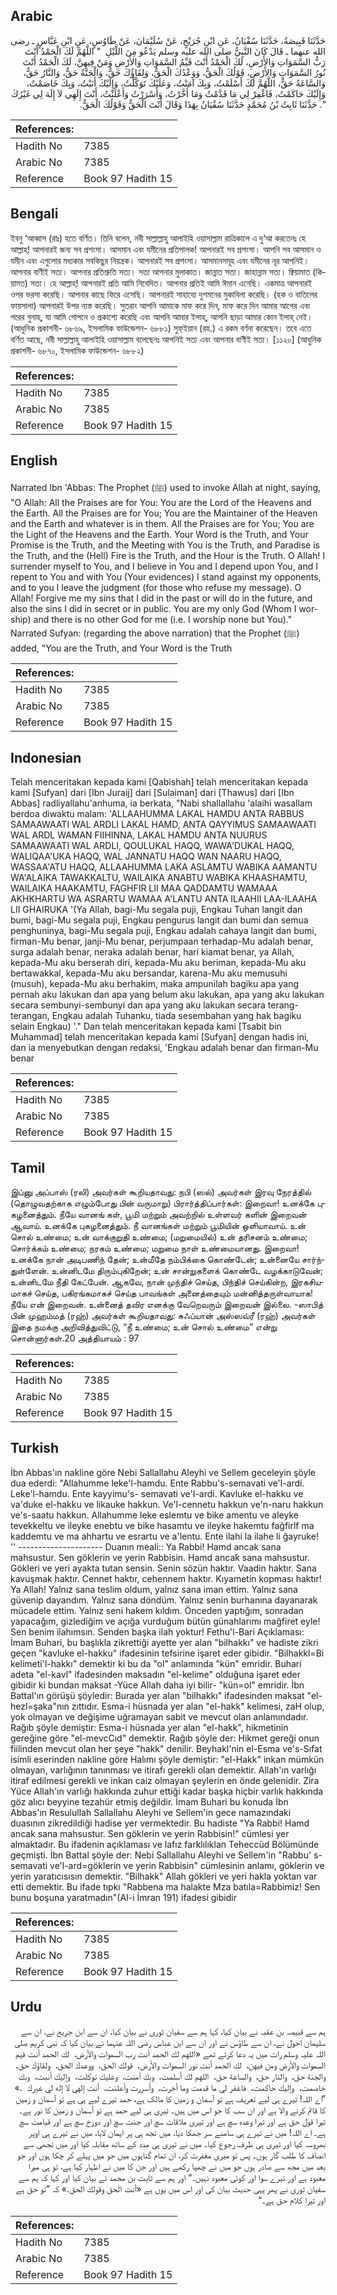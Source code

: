 ## Arabic


<div dir="rtl" lang="ar" style={{fontSize:'larger',backgroundColor:'#f8f9fa',padding:20}}>
حَدَّثَنَا قَبِيصَةُ، حَدَّثَنَا سُفْيَانُ، عَنِ ابْنِ جُرَيْجٍ، عَنْ سُلَيْمَانَ، عَنْ طَاوُسٍ، عَنِ ابْنِ عَبَّاسٍ ـ رضى الله عنهما ـ قَالَ كَانَ النَّبِيُّ صلى الله عليه وسلم يَدْعُو مِنَ اللَّيْلِ ‏ "‏ اللَّهُمَّ لَكَ الْحَمْدُ أَنْتَ رَبُّ السَّمَوَاتِ وَالأَرْضِ، لَكَ الْحَمْدُ أَنْتَ قَيِّمُ السَّمَوَاتِ وَالأَرْضِ وَمَنْ فِيهِنَّ، لَكَ الْحَمْدُ أَنْتَ نُورُ السَّمَوَاتِ وَالأَرْضِ، قَوْلُكَ الْحَقُّ، وَوَعْدُكَ الْحَقُّ، وَلِقَاؤُكَ حَقٌّ، وَالْجَنَّةُ حَقٌّ، وَالنَّارُ حَقٌّ، وَالسَّاعَةُ حَقٌّ، اللَّهُمَّ لَكَ أَسْلَمْتُ، وَبِكَ آمَنْتُ، وَعَلَيْكَ تَوَكَّلْتُ، وَإِلَيْكَ أَنَبْتُ، وَبِكَ خَاصَمْتُ، وَإِلَيْكَ حَاكَمْتُ، فَاغْفِرْ لِي مَا قَدَّمْتُ وَمَا أَخَّرْتُ، وَأَسْرَرْتُ وَأَعْلَنْتُ، أَنْتَ إِلَهِي لاَ إِلَهَ لِي غَيْرُكَ ‏"‏‏.‏ حَدَّثَنَا ثَابِتُ بْنُ مُحَمَّدٍ حَدَّثَنَا سُفْيَانُ بِهَذَا وَقَالَ أَنْتَ الْحَقُّ وَقَوْلُكَ الْحَقُّ‏.‏
</div>
<div style={{backgroundColor:'#f8f9fa',padding:20, marginBottom: 10}}><table> <thead> <tr> <th>References:</th> <th></th> </tr> </thead> <tbody><tr><td>Hadith No</td><td>7385</td></tr><tr><td>Arabic No</td><td>7385</td></tr><tr><td>Reference</td><td>Book 97 Hadith 15</td></tr></tbody></table></div>

## Bengali


<div dir="ltr" lang="bn" style={{fontSize:'larger',backgroundColor:'#f8f9fa',padding:20}}>
ইবনু ‘আব্বাস (রাঃ) হতে বর্ণিত। তিনি বলেন, নবী সাল্লাল্লাহু আলাইহি ওয়াসাল্লাম রাত্রিকালে এ দু‘আ করতেনঃ হে আল্লাহ্! আপনারই জন্য সব প্রশংসা। আসমান এবং যমীনের প্রতিপালক! আপনারই সব প্রশংসা। আপনি সব আসমান ও যমীন এবং এগুলোর মধ্যকার সবকিছুর নিয়ন্ত্রক। আপনারই সব প্রশংসা। আসমানসমূহ এবং যমীনের নূর আপনিই। আপনার বাণীই সত্য। আপনার প্রতিশ্রুতি সত্য। সত্য আপনার মুলাকাত। জান্নাত সত্য। জাহান্নাম সত্য। ক্বিয়ামাত (কিয়ামত) সত্য। হে আল্লাহ্! আপনারই প্রতি আমি নিবেদিত। আপনার প্রতিই আমি ঈমান এনেছি। একমাত্র আপনারই ওপর ভরসা করেছি। আপনার কাছে ফিরে এসেছি। আপনারই সাহায্যে দুশমনের মুকাবিলা করেছি। (হক ও বাতিলের ফায়সালা) আপনারই উপর ন্যস্ত করেছি। সুতরাং আপনি আমাকে মাফ করে দিন, মাফ করে দিন আমার আগের এবং পরের গুনাহ্, যা আমি গোপনে ও প্রকাশ্যে করেছি এবং আপনি আমার ইলাহ্, আপনি ছাড়া আমার কোন ইলাহ্ নেই। (আধুনিক প্রকাশনী- ৬৮৬৯, ইসলামিক ফাউন্ডেশন- ৬৮৮১) সুফ্ইয়ান (রহ.) এ রকম বর্ণনা করেছেন। তবে এতে বর্ণিত আছে, নবী সাল্লাল্লাহু আলাইহি ওয়াসাল্লাম বলেছেনঃ আপনিই সত্য এবং আপনার বাণীই সত্য। [১১২০] (আধুনিক প্রকাশনী- ৬৮৭০, ইসলামিক ফাউন্ডেশন- ৬৮৮২)
</div>
<div style={{backgroundColor:'#f8f9fa',padding:20, marginBottom: 10}}><table> <thead> <tr> <th>References:</th> <th></th> </tr> </thead> <tbody><tr><td>Hadith No</td><td>7385</td></tr><tr><td>Arabic No</td><td>7385</td></tr><tr><td>Reference</td><td>Book 97 Hadith 15</td></tr></tbody></table></div>

## English


<div dir="ltr" lang="en" style={{fontSize:'larger',backgroundColor:'#f8f9fa',padding:20}}>
Narrated Ibn 'Abbas: The Prophet (ﷺ) used to invoke Allah at night, saying, "O Allah: All the Praises are for You: You are the Lord of the Heavens and the Earth. All the Praises are for You; You are the Maintainer of the Heaven and the Earth and whatever is in them. All the Praises are for You; You are the Light of the Heavens and the Earth. Your Word is the Truth, and Your Promise is the Truth, and the Meeting with You is the Truth, and Paradise is the Truth, and the (Hell) Fire is the Truth, and the Hour is the Truth. O Allah! I surrender myself to You, and I believe in You and I depend upon You, and I repent to You and with You (Your evidences) I stand against my opponents, and to you I leave the judgment (for those who refuse my message). O Allah! Forgive me my sins that I did in the past or will do in the future, and also the sins I did in secret or in public. You are my only God (Whom I worship) and there is no other God for me (i.e. I worship none but You)." Narrated Sufyan: (regarding the above narration) that the Prophet (ﷺ) added, "You are the Truth, and Your Word is the Truth
</div>
<div style={{backgroundColor:'#f8f9fa',padding:20, marginBottom: 10}}><table> <thead> <tr> <th>References:</th> <th></th> </tr> </thead> <tbody><tr><td>Hadith No</td><td>7385</td></tr><tr><td>Arabic No</td><td>7385</td></tr><tr><td>Reference</td><td>Book 97 Hadith 15</td></tr></tbody></table></div>

## Indonesian


<div dir="ltr" lang="id" style={{fontSize:'larger',backgroundColor:'#f8f9fa',padding:20}}>
Telah menceritakan kepada kami [Qabishah] telah menceritakan kepada kami [Sufyan] dari [Ibn Juraij] dari [Sulaiman] dari [Thawus] dari [Ibn Abbas] radliyallahu'anhuma, ia berkata, "Nabi shallallahu 'alaihi wasallam berdoa diwaktu malam: 'ALLAAHUMMA LAKAL HAMDU ANTA RABBUS SAMAAWAATI WAL ARDLI LAKAL HAMD, ANTA QAYYIMUS SAMAAWAATI WAL ARDL WAMAN FIIHINNA, LAKAL HAMDU ANTA NUURUS SAMAAWAATI WAL ARDLI, QOULUKAL HAQQ, WAWA'DUKAL HAQQ, WALIQAA'UKA HAQQ, WAL JANNATU HAQQ WAN NAARU HAQQ, WASSAA'ATU HAQQ, ALLAAHUMMA LAKA ASLAMTU WABIKA AAMANTU WA'ALAIKA TAWAKKALTU, WAILAIKA ANABTU WABIKA KHAASHAMTU, WAILAIKA HAAKAMTU, FAGHFIR LII MAA QADDAMTU WAMAAA AKHKHARTU WA ASRARTU WAMAA A'LANTU ANTA ILAAHII LAA-ILAAHA LII GHAIRUKA '(Ya Allah, bagi-Mu segala puji, Engkau Tuhan langit dan bumi, bagi-Mu segala puji, Engkau pengurus langit dan bumi dan semua penghuninya, bagi-Mu segala puji, Engkau adalah cahaya langit dan bumi, firman-Mu benar, janji-Mu benar, perjumpaan terhadap-Mu adalah benar, surga adalah benar, neraka adalah benar, hari kiamat benar, ya Allah, kepada-Mu aku berserah diri, kepada-Mu aku beriman, kepada-Mu aku bertawakkal, kepada-Mu aku bersandar, karena-Mu aku memusuhi (musuh), kepada-Mu aku berhakim, maka ampunilah bagiku apa yang pernah aku lakukan dan apa yang belum aku lakukan, apa yang aku lakukan secara sembunyi-sembunyi dan apa yang aku lakukan secara terang-terangan, Engkau adalah Tuhanku, tiada sesembahan yang hak bagiku selain Engkau) '." Dan telah menceritakan kepada kami [Tsabit bin Muhammad] telah menceritakan kepada kami [Sufyan] dengan hadis ini, dan ia menyebutkan dengan redaksi, 'Engkau adalah benar dan firman-Mu benar
</div>
<div style={{backgroundColor:'#f8f9fa',padding:20, marginBottom: 10}}><table> <thead> <tr> <th>References:</th> <th></th> </tr> </thead> <tbody><tr><td>Hadith No</td><td>7385</td></tr><tr><td>Arabic No</td><td>7385</td></tr><tr><td>Reference</td><td>Book 97 Hadith 15</td></tr></tbody></table></div>

## Tamil


<div dir="ltr" lang="ta" style={{fontSize:'larger',backgroundColor:'#f8f9fa',padding:20}}>
இப்னு அப்பாஸ் (ரலி) அவர்கள் கூறியதாவது: நபி (ஸல்) அவர்கள் இரவு நேரத்தில் (தொழுவதற்காக எழும்போது பின் வருமாறு) பிரார்த்திப்பார்கள்: இறைவா! உனக்கே புகழனைத்தும். நீயே வானங் கள், பூமி மற்றும் அவற்றில் உள்ளவர் களின் இறைவன் ஆவாய். உனக்கே புகழனைத்தும். நீ வானங்கள் மற்றும் பூமியின் ஒளியாவாய். உன் சொல் உண்மை; உன் வாக்குறுதி உண்மை; (மறுமையில்) உன் தரிசனம் உண்மை; சொர்க்கம் உண்மை; நரகம் உண்மை; மறுமை நாள் உண்மையானது. இறைவா! உனக்கே நான் அடிபணிந் தேன்; உன்மீதே நம்பிக்கை கொண்டேன்; உன்னையே சார்ந்துள்ளேன். உன்னிடமே திரும்புகிறேன்; உன் சான்றுகளைக் கொண்டே வழக்காடுவேன்; உன்னிடமே நீதி கேட்பேன். ஆகவே, நான் முந்திச் செய்த, பிந்திச் செய்கின்ற, இரகசியமாகச் செய்த, பகிரங்கமாகச் செய்த பாவங்கள் அனைத்தையும் மன்னித்தருள்வாயாக! நீயே என் இறைவன். உன்னைத் தவிர எனக்கு வேறெவரும் இறைவன் இல்லை. -ஸாபித் பின் முஹம்மத் (ரஹ்) அவர்கள் கூறியதாவது: சுஃப்யான் அஸ்ஸவ்ரீ (ரஹ்) அவர்கள் இதை நமக்கு அறிவித்துவிட்டு, “நீ உண்மை; உன் சொல் உண்மை” என்று சொன்னார்கள்.20 அத்தியாயம் : 97
</div>
<div style={{backgroundColor:'#f8f9fa',padding:20, marginBottom: 10}}><table> <thead> <tr> <th>References:</th> <th></th> </tr> </thead> <tbody><tr><td>Hadith No</td><td>7385</td></tr><tr><td>Arabic No</td><td>7385</td></tr><tr><td>Reference</td><td>Book 97 Hadith 15</td></tr></tbody></table></div>

## Turkish


<div dir="ltr" lang="tr" style={{fontSize:'larger',backgroundColor:'#f8f9fa',padding:20}}>
İbn Abbas'ın nakline göre Nebi Sallallahu Aleyhi ve Sellem geceleyin şöyle dua ederdi: "Allahumme leke'l-hamdu. Ente Rabbu's-semavati ve'l-ardi. Leke'l-hamdu. Ente kayyimu's- semavati ve'I-ardi. Kavluke el-hakku ve va'duke el-hakku ve likauke hakkun. Ve'l-cennetu hakkun ve'n-naru hakkun ve's-saatu hakkun. Allahumme leke eslemtu ve bike amentu ve aleyke tevekkeltu ve ileyke enebtu ve bike hasamtu ve ileyke hakemtu fağfirlf ma kaddemtu ve ma ahhartu ve esrartu ve a'lentu. Ente ilahi la ilahe li ğayruke! '' --------------------- Duanın meali:: Ya Rabbi! Hamd ancak sana mahsustur. Sen göklerin ve yerin Rabbisin. Hamd ancak sana mahsustur. Gökleri ve yeri ayakta tutan sensin. Senin sözün haktır. Vaadin haktır. Sana kavuşmak haktır. Cennet haktır, cehennem haktır. Kıyametin kopması haktır! Ya Allah! Yalnız sana teslim oldum, yalnız sana iman ettim. Yalnız sana güvenip dayandım. Yalnız sana döndüm. Yalnız senin burhanına dayanarak mücadele ettim. Yalnız seni hakem kıldım. Önceden yaptığım, sonradan yapacağım, gizlediğim ve açığa vurduğum bütün günahlarımı mağfiret eyle! Sen benim ilahımsın. Senden başka ilah yoktur! Fethu'l-Bari Açıklaması: İmam Buhari, bu başlıkla zikrettiği ayette yer alan "bilhakkı" ve hadiste zikri geçen "kavluke el-hakku" ifadesinin tefsirine işaret eder gibidir. "Bilhakkl=Bi kelimeti'l-hakkı" demektir ki bu da "ol" anlamında "kün" emridir. Buhari adeta "el-kavl" ifadesinden maksadın "el-kelime" olduğuna işaret eder gibidir ki bundan maksat -Yüce Allah daha iyi bilir- "kün=ol" emridir. İbn Battal'ın görüşü şöyledir: Burada yer alan "bilhakkı" ifadesinden maksat "el-hezl=şaka"nın zıttıdır. Esma-i hüsnada yer alan "el-hakk" kelimesi, zaH olup, yok olmayan ve değişime uğramayan sabit ve mevcut olan anlamındadır. Rağıb şöyle demiştir: Esma-i hüsnada yer alan "el-hakk", hikmetinin gereğine göre "el-mevcCıd" demektir. Rağıb şöyle der: Hikmet gereği onun fiilinden mevcut olan her şeye "hakk" denilir. Beyhakl'nin el-Esma ve's-Sıfat isimli eserinden nakline göre Halımı şöyle demiştir: "el-Hakk" inkan mümkün olmayan, varlığının tanınması ve itirafı gerekli olan demektir. Allah'ın varlığı itiraf edilmesi gerekli ve inkan caiz olmayan şeylerin en önde gelenidir. Zira Yüce Allah'ın varlığı hakkında zuhur ettiği kadar başka hiçbir varlık hakkında göz alıcı beyyine tezahür etmiş değildir. İmam Buhari bu konuda İbn Abbas'ın Resulullah Sallallahu Aleyhi ve Sellem'in gece namazındaki duasının zikredildiği hadise yer vermektedir. Bu hadiste "Ya Rabbi! Hamd ancak sana mahsustur. Sen göklerin ve yerin Rabbisin!" cümlesi yer almaktadır. Bu ifadenin açıklaması ve lafız farklılıklan Teheccüd Bölümünde geçmişti. İbn Battal şöyle der: Nebi Sallallahu Aleyhi ve Sellem'in "Rabbu' s-semavati ve'l-ard=göklerin ve yerin Rabbisin" cümlesinin anlamı, göklerin ve yerin yaratıcısısın demektir. "Bilhakk" Allah gökleri ve yeri hakla yoktan var etti demektir. Bu ifade tıpkı "Rabbena ma halakte Mza batıla=Rabbimiz! Sen bunu boşuna yaratmadın"(AI-i İmran 191) ifadesi gibidir
</div>
<div style={{backgroundColor:'#f8f9fa',padding:20, marginBottom: 10}}><table> <thead> <tr> <th>References:</th> <th></th> </tr> </thead> <tbody><tr><td>Hadith No</td><td>7385</td></tr><tr><td>Arabic No</td><td>7385</td></tr><tr><td>Reference</td><td>Book 97 Hadith 15</td></tr></tbody></table></div>

## Urdu


<div dir="rtl" lang="ur" style={{fontSize:'larger',backgroundColor:'#f8f9fa',padding:20}}>
ہم سے قبیصہ بن عقبہ نے بیان کیا، کہا ہم سے سفیان ثوری نے بیان کیا، ان سے ابن جریج نے، ان سے سلیمان احول نے، ان سے طاؤس نے اور ان سے ابن عباس رضی اللہ عنہما نے بیان کیا کہ نبی کریم صلی اللہ علیہ وسلم رات میں یہ دعا کرتے تھے «اللهم لك الحمد أنت رب السموات والأرض،‏‏‏‏ ‏‏‏‏ لك الحمد أنت قيم السموات والأرض ومن فيهن،‏‏‏‏ ‏‏‏‏ لك الحمد أنت نور السموات والأرض،‏‏‏‏ ‏‏‏‏ قولك الحق،‏‏‏‏ ‏‏‏‏ ووعدك الحق،‏‏‏‏ ‏‏‏‏ ولقاؤك حق،‏‏‏‏ ‏‏‏‏ والجنة حق،‏‏‏‏ ‏‏‏‏ والنار حق،‏‏‏‏ ‏‏‏‏ والساعة حق،‏‏‏‏ ‏‏‏‏ اللهم لك أسلمت،‏‏‏‏ ‏‏‏‏ وبك آمنت،‏‏‏‏ ‏‏‏‏ وعليك توكلت،‏‏‏‏ ‏‏‏‏ وإليك أنبت،‏‏‏‏ ‏‏‏‏ وبك خاصمت،‏‏‏‏ ‏‏‏‏ وإليك حاكمت،‏‏‏‏ ‏‏‏‏ فاغفر لي ما قدمت وما أخرت،‏‏‏‏ ‏‏‏‏ وأسررت وأعلنت،‏‏‏‏ ‏‏‏‏ أنت إلهي لا إله لي غيرك ‏ ‏‏.‏» ”اے اللہ! تیرے ہی لیے تعریف ہے تو آسمان و زمین کا مالک ہے، حمد تیرے لیے ہی ہے تو آسمان و زمین کا قائم کرنے والا ہے اور ان سب کا جو اس میں ہیں۔ تیری ہی لیے حمد ہے تو آسمان و زمین کا نور ہے۔ تیرا قول حق ہے اور تیرا وعدہ سچ ہے اور تیری ملاقات سچ اور جنت سچ اور دوزخ سچ ہے اور قیامت سچ ہے۔ اے اللہ! میں نے تیرے ہی سامنے سر جھکا دیا، میں تجھ ہی پر ایمان لایا، میں نے تیرے ہی اوپر بھروسہ کیا اور تیری ہی طرف رجوع کیا۔ میں نے تیری ہی مدد کے ساتھ مقابلہ کیا اور میں تجھی سے انصاف کا طلب گار ہوں۔ پس تو میری مغفرت کر، ان تمام گناہوں میں جو میں پہلے کر چکا ہوں اور جو بعد میں مجھ سے صادر ہوں جو میں نے چھپا رکھے ہیں اور جن کا میں نے اظہار کیا ہے، تو ہی میرا معبود ہے اور تیرے سوا اور کوئی معبود نہیں۔“ اور ہم سے ثابت بن محمد نے بیان کیا اور کہا کہ ہم سے سفیان ثوری نے پھر یہی حدیث بیان کی اور اس میں یوں ہے «أنت الحق وقولك الحق‏.‏» کہ ”تو حق ہے اور تیرا کلام حق ہے۔“
</div>
<div style={{backgroundColor:'#f8f9fa',padding:20, marginBottom: 10}}><table> <thead> <tr> <th>References:</th> <th></th> </tr> </thead> <tbody><tr><td>Hadith No</td><td>7385</td></tr><tr><td>Arabic No</td><td>7385</td></tr><tr><td>Reference</td><td>Book 97 Hadith 15</td></tr></tbody></table></div>